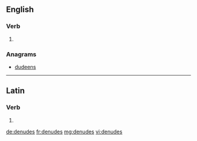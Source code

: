 ==English==

===Verb===
{{head|en}}

# {{en-third-person singular of|denude}}

===Anagrams===
* [[dudeens#English|dudeens]]

----

==Latin==

===Verb===
{{la-verb-form|dēnūdēs}}

# {{conjugation of|dēnūdō||2|s|pres|act|sub|lang=la}}

[[de:denudes]]
[[fr:denudes]]
[[mg:denudes]]
[[vi:denudes]]